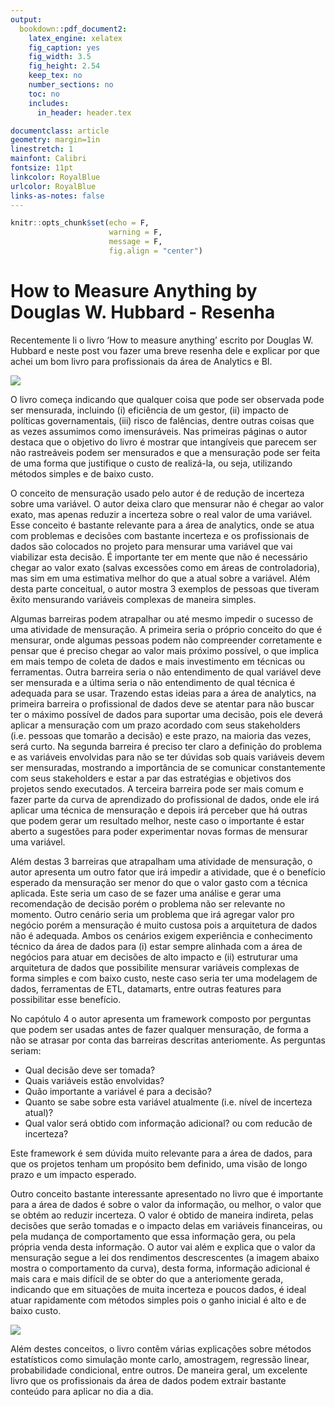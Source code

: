 ```yaml
---
output:
  bookdown::pdf_document2:
    latex_engine: xelatex
    fig_caption: yes
    fig_width: 3.5
    fig_height: 2.54
    keep_tex: no
    number_sections: no
    toc: no
    includes:
      in_header: header.tex

documentclass: article
geometry: margin=1in
linestretch: 1
mainfont: Calibri
fontsize: 11pt
linkcolor: RoyalBlue
urlcolor: RoyalBlue
links-as-notes: false
---
```


```r
knitr::opts_chunk$set(echo = F,
                      warning = F,
                      message = F,
                      fig.align = "center")
```

# How to Measure Anything by Douglas W. Hubbard - Resenha

Recentemente li o livro ‘How to measure anything’ escrito por Douglas W. Hubbard e neste post vou fazer uma breve resenha dele e explicar por que achei um bom livro para profissionais da área de Analytics e BI.

![](./images/book_cover.png)

O livro começa indicando que qualquer coisa que pode ser observada pode ser mensurada, incluindo (i) eficiência de um gestor, (ii) impacto de políticas governamentais, (iii) risco de falências, dentre outras coisas que as vezes assumimos como imensuráveis. Nas primeiras páginas o autor destaca que o objetivo do livro é mostrar que intangíveis que parecem ser não rastreáveis podem ser mensurados e que a mensuração pode ser feita de uma forma que justifique o custo de realizá-la, ou seja, utilizando métodos simples e de baixo custo.

O conceito de mensuração usado pelo autor é de redução de incerteza sobre uma variável. O autor deixa claro que mensurar não é chegar ao valor exato, mas apenas reduzir a incerteza sobre o real valor de uma variável. Esse conceito é bastante relevante para a área de analytics, onde se atua com problemas e decisões com bastante incerteza e os profissionais de dados são colocados no projeto para mensurar uma variável que vai viabilizar esta decisão. É importante ter em mente que não é necessário chegar ao valor exato (salvas excessões como em áreas de controladoria), mas sim em uma estimativa melhor do que a atual sobre a variável. Além desta parte conceitual, o autor mostra 3 exemplos de pessoas que tiveram êxito mensurando variáveis complexas de maneira simples.

Algumas barreiras podem atrapalhar ou até mesmo impedir o sucesso de uma atividade de mensuração. A primeira seria o próprio conceito do que é mensurar, onde algumas pessoas podem não compreender corretamente e pensar que é preciso chegar ao valor mais próximo possível, o que implica em mais tempo de coleta de dados e mais investimento em técnicas ou ferramentas. Outra barreira seria o não entendimento de qual variável deve ser mensurada e a última seria o não entendimento de qual técnica é adequada para se usar. Trazendo estas ideias para a área de analytics, na primeira barreira o profissional de dados deve se atentar para não buscar ter o máximo possível de dados para suportar uma decisão, pois ele deverá aplicar a mensuração com um prazo acordado com seus stakeholders (i.e. pessoas que tomarão a decisão) e este prazo, na maioria das vezes, será curto. Na segunda barreira é preciso ter claro a definição do problema e as variáveis envolvidas para não se ter dúvidas sob quais variáveis devem ser mensuradas, mostrando a importância de se comunicar constantemente com seus stakeholders e estar a par das estratégias e objetivos dos projetos sendo executados. A terceira barreira pode ser mais comum e fazer parte da curva de aprendizado do profissional de dados, onde ele irá aplicar uma técnica de mensuração e depois irá perceber que há outras que podem gerar um resultado melhor, neste caso o importante é estar aberto a sugestões para poder experimentar novas formas de mensurar uma variável. 

Além destas 3 barreiras que atrapalham uma atividade de mensuração, o autor apresenta um outro fator que irá impedir a atividade, que é o benefício esperado da mensuração ser menor do que o valor gasto com a técnica aplicada. Este seria um caso de se fazer uma análise e gerar uma recomendação de decisão porém o problema não ser relevante no momento. Outro cenário seria um problema que irá agregar valor pro negócio porém a mensuração é muito custosa pois a arquitetura de dados não é adequada. Ambos os cenários exigem experiência e conhecimento técnico da área de dados para (i) estar sempre alinhada com a área de negócios para atuar em decisões de alto impacto e (ii) estruturar uma arquitetura de dados que possibilite mensurar variáveis complexas de forma simples e com baixo custo, neste caso seria ter uma modelagem de dados, ferramentas de ETL, datamarts, entre outras features para possibilitar esse benefício.

No capótulo 4 o autor apresenta um framework composto por perguntas que podem ser usadas antes de fazer qualquer mensuração, de forma a não se atrasar por conta das barreiras descritas anteriomente. As perguntas seriam:

* Qual decisão deve ser tomada?
* Quais variáveis estão envolvidas?
* Quão importante a variável é para a decisão?
* Quanto se sabe sobre esta variável atualmente (i.e. nível de incerteza atual)?
* Qual valor será obtido com informação adicional? ou com reducão de incerteza?

Este framework é sem dúvida muito relevante para a área de dados, para que os projetos tenham um propósito bem definido, uma visão de longo prazo e um impacto esperado. 

Outro conceito bastante interessante apresentado no livro que é importante para a área de dados é sobre o valor da informação, ou melhor, o valor que se obtém ao reduzir incerteza. O valor é obtido de maneira indireta, pelas decisões que serão tomadas e o impacto delas em variáveis financeiras, ou pela mudança de comportamento que essa informação gera, ou pela própria venda desta informação. O autor vai além e explica que o valor da mensuração segue a lei dos rendimentos descrescentes (a imagem abaixo mostra o comportamento da curva), desta forma, informação adicional é mais cara e mais difícil de se obter do que a anteriomente gerada, indicando que em situações de muita incerteza e poucos dados, é ideal atuar rapidamente com métodos simples pois o ganho inicial é alto e de baixo custo.

![](./images/graph_1.png)

Além destes conceitos, o livro contêm várias explicações sobre métodos estatísticos como simulação monte carlo, amostragem, regressão linear, probabilidade condicional, entre outros. De maneira geral, um excelente livro que os profissionais da área de dados podem extrair bastante conteúdo para aplicar no dia a dia.

